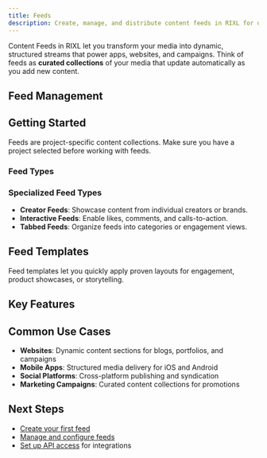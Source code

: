 ```yaml
---
title: Feeds
description: Create, manage, and distribute content feeds in RIXL for dynamic media delivery..
---
```



Content Feeds in RIXL let you transform your media into dynamic, structured streams that power apps, websites, and campaigns. Think of feeds as **curated collections** of your media that update automatically as you add new content.

## Feed Management

<div className="grid gap-6 sm:grid-cols-2">
  <InteractiveCard
    title="Create Feed"
    description="Set up new content feeds with custom organization and filtering rules."
    href="/platform/dashboard/feeds/create-feed"
    icon="FolderPlus"
  />
  <InteractiveCard
    title="Manage Feeds"
    description="Configure existing feeds, update settings, and monitor performance."
    href="/platform/dashboard/feeds/manage-feeds"
    icon="Settings"
  />
</div>

## Getting Started

<Callout type="info">
Feeds are project-specific content collections. Make sure you have a project selected before working with feeds.
</Callout>

### Feed Types

<div className="grid gap-6 sm:grid-cols-2 lg:grid-cols-4 mt-6">
  <InfoCard 
    title="Video Feeds" 
    description="Collections of video content with custom ordering and filtering"
    icon="Video"
  />
  <InfoCard 
    title="Image Feeds" 
    description="Curated image collections with responsive delivery"
    icon="Image"
  />
  <InfoCard 
    title="Mixed Media" 
    description="Combined video and image feeds with flexible organization"
    icon="Layers"
  />
  <InfoCard 
    title="Dynamic Feeds" 
    description="Automatically updated feeds based on rules and criteria"
    icon="Workflow"
  />
</div>

### Specialized Feed Types

- **Creator Feeds**: Showcase content from individual creators or brands.  
- **Interactive Feeds**: Enable likes, comments, and calls-to-action.  
- **Tabbed Feeds**: Organize feeds into categories or engagement views.

## Feed Templates

<div className="grid grid-cols-1 gap-4 sm:grid-cols-2">
  <InfoCard title="TikTok-Style Feeds" description="Vertical scrolling optimized for short-form video content" />
  <InfoCard title="Instagram Stories" description="Horizontal story-based layout with sequential content" />
  <InfoCard title="Portfolio Grid" description="Professional grid layouts for showcasing work" />
  <InfoCard title="News Feed" description="Article-style layout with chronological organization" />
</div>

<Callout type="info">
Feed templates let you quickly apply proven layouts for engagement, product showcases, or storytelling.
</Callout>

## Key Features

<div className="grid gap-6 sm:grid-cols-2 mt-6">
  <InfoCard title="Structured Content" description="Organize media with custom ordering, filtering, and categorization" icon="FolderIcon" />
  <InfoCard title="Dynamic Distribution" description="API-driven content delivery with real-time updates" icon="Activity" />
  <InfoCard title="Social Integration" description="Built-in support for likes, comments, and interactions" icon="MessageCircle" />
  <InfoCard title="Embeddable Widgets" description="Ready-to-use feed components for quick integration" icon="Code" />
</div>

## Common Use Cases

- **Websites**: Dynamic content sections for blogs, portfolios, and campaigns  
- **Mobile Apps**: Structured media delivery for iOS and Android  
- **Social Platforms**: Cross-platform publishing and syndication  
- **Marketing Campaigns**: Curated content collections for promotions  

## Next Steps

- [Create your first feed](/platform/dashboard/feeds/create-feed)
- [Manage and configure feeds](/platform/dashboard/feeds/manage-feeds)
- [Set up API access](/platform/account/api-access/overview) for integrations




